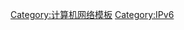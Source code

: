 {{Navbox
|name = IPv6
|title = [[IPv6|网际协议第6版]]
|state = <noinclude>show</noinclude><includeonly>autocollapse</includeonly>
|listclass = hlist

|group1 = 概述
|list1 =
*[[IPv6]]
*[[IPv6地址]]
*{{tsl|en|IPv6 packet|IPv6报文}}
*[[移动IP|移动IPv6]]

|group2 = 部署
|list2 = 
*[[IPv6部署]]
*{{tsl|en|Comparison_of_IPv6_support_in_common_applications|IPv6应用程序支持情况比较}}
*{{tsl|en|Comparison of IPv6 support in operating systems|操作系统支持IPv6情况比较}}
*{{tsl|en|Comparison of IPv6 support by major transit providers|主要跨境提供商支持IPv6情况比较}}
*[[IPv6隧道中间人列表]]
*[[世界IPv6日]]

|group3 = IPv4转IPv6主题
|list3 = 
*[[IPv4地址枯竭]]
*[[IPv6过渡机制]]
*[[6in4]]
*[[6to4]]
*[[6over4]]
*[[ISATAP]]
*[[Teredo]]

|group4 = IPv6转IPv4主题
|list4 = 
*{{link-en|DNS64}}
*[[NAT64]]
|group5 = 相关协议
|list5 = 
*[[DHCPv6]]
*[[ICMPv6]]
**[[邻居发现协议]]
**[[安全邻居发现协议]]
**{{tsl|en|Multicast Router Discovery|多播路由器发现}}
*{{tsl|en|Site Multihoming by IPv6 Intermediation|IPv6中介的网站多宿主}}

|below = 
}}<noinclude>
[[Category:计算机网络模板]]
[[Category:IPv6]]
</noinclude>